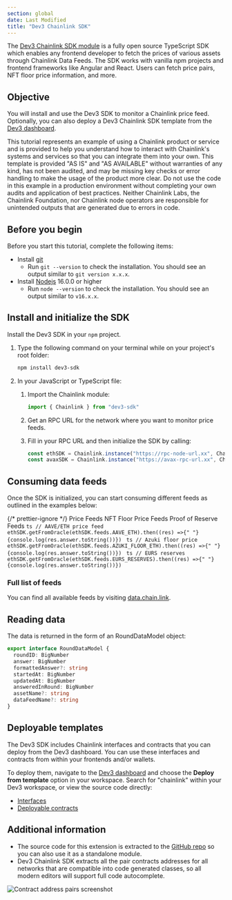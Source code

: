 ```yaml
---
section: global
date: Last Modified
title: "Dev3 Chainlink SDK"
---
```



The [Dev3 Chainlink SDK module](https://github.com/0xDev3/dev3-sdk) is a fully open source TypeScript SDK which enables any frontend developer to fetch the prices of various assets through Chainlink Data Feeds. The SDK works with vanilla npm projects and frontend frameworks like Angular and React. Users can fetch price pairs, NFT floor price information, and more.

## Objective

You will install and use the Dev3 SDK to monitor a Chainlink price feed. Optionally, you can also deploy a Dev3 Chainlink SDK template from the [Dev3 dashboard](https://app.dev3.sh/).

<Aside type="caution" title="Disclaimer">
  This tutorial represents an example of using a Chainlink product or service and is provided to help you understand how
  to interact with Chainlink's systems and services so that you can integrate them into your own. This template is
  provided "AS IS" and "AS AVAILABLE" without warranties of any kind, has not been audited, and may be missing key
  checks or error handling to make the usage of the product more clear. Do not use the code in this example in a
  production environment without completing your own audits and application of best practices. Neither Chainlink Labs,
  the Chainlink Foundation, nor Chainlink node operators are responsible for unintended outputs that are generated due
  to errors in code.
</Aside>

## Before you begin

Before you start this tutorial, complete the following items:

- Install [git](https://git-scm.com/book/en/v2/Getting-Started-Installing-Git)
  - Run `git --version` to check the installation. You should see an output similar to `git version x.x.x`.
- Install [Nodejs](https://nodejs.org/en/) 16.0.0 or higher
  - Run `node --version` to check the installation. You should see an output similar to `v16.x.x`.

## Install and initialize the SDK

Install the Dev3 SDK in your `npm` project.

1. Type the following command on your terminal while on your project's root folder:

   ```sh
   npm install dev3-sdk
   ```

1. In your JavaScript or TypeScript file:

   1. Import the Chainlink module:

      ```ts
      import { Chainlink } from "dev3-sdk"
      ```

   1. Get an RPC URL for the network where you want to monitor price feeds.

   1. Fill in your RPC URL and then initialize the SDK by calling:

      ```ts
      const ethSDK = Chainlink.instance("https://rpc-node-url.xx", Chainlink.PriceFeeds.ETH)
      const avaxSDK = Chainlink.instance("https://avax-rpc-url.xx", Chainlink.PriceFeeds.AVAX)
      ```

## Consuming data feeds

Once the SDK is initialized, you can start consuming different feeds as outlined in the examples below:

{/* prettier-ignore */}
<TabsContent sharedStore="feedType" client:visible>
  <Fragment slot="tab.1">Price Feeds</Fragment>
  <Fragment slot="tab.2">NFT Floor Price Feeds</Fragment>
  <Fragment slot="tab.3">Proof of Reserve Feeds</Fragment>
  <Fragment slot="panel.1">
    ```ts
    // AAVE/ETH price feed 
    ethSDK.getFromOracle(ethSDK.feeds.AAVE_ETH).then((res) =>{" "}
    {console.log(res.answer.toString())})
    ```
  </Fragment>
  <Fragment slot="panel.2">
    ```ts // Azuki floor price
    ethSDK.getFromOracle(ethSDK.feeds.AZUKI_FLOOR_ETH).then((res) =>{" "}
    {console.log(res.answer.toString())})
    ```
  </Fragment>
  <Fragment slot="panel.3">
    ```ts // EURS reserves
    ethSDK.getFromOracle(ethSDK.feeds.EURS_RESERVES).then((res) =>{" "}
    {console.log(res.answer.toString())})
    ```
  </Fragment>
</TabsContent>

### Full list of feeds

You can find all available feeds by visiting [data.chain.link](https://data.chain.link/).

## Reading data

The data is returned in the form of an RoundDataModel object:

```ts
export interface RoundDataModel {
  roundID: BigNumber
  answer: BigNumber
  formattedAnswer?: string
  startedAt: BigNumber
  updatedAt: BigNumber
  answeredInRound: BigNumber
  assetName?: string
  dataFeedName?: string
}
```

## Deployable templates

The Dev3 SDK includes Chainlink interfaces and contracts that you can deploy from the Dev3 dashboard. You can use these interfaces and contracts from within your frontends and/or wallets.

To deploy them, navigate to the [Dev3 dashboard](https://app.dev3.sh/) and choose the **Deploy from template** option in your workspace. Search for "chainlink" within your Dev3 workspace, or view the source code directly:

- [Interfaces](https://github.com/0xDev3/solidity-commons/tree/master/interfaces/chainlink)
- [Deployable contracts](https://github.com/0xDev3/solidity-commons/tree/master/src/chainlink)

## Additional information

- The source code for this extension is extracted to the [GitHub repo](https://github.com/0xDev3/dev3-chainlink-sdk) so you can also use it as a standalone module.
- Dev3 Chainlink SDK extracts all the pair contracts addresses for all networks that are compatible into code generated classes, so all modern editors will support full code autocomplete.

![Contract address pairs screenshot](https://user-images.githubusercontent.com/42938691/229169473-409e6fec-d183-416c-b0b3-db12f34fcf3c.png)
